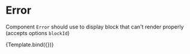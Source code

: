 
<Meta title="Blocks/Error" component={Error} />

# Error

Component `Error` should use to display block that can't render properly (accepts options `blockId`)


<Canvas>
  <Story
    name="Error"
    args={{
      blockId: 'test',
    }}
  >
    {Template.bind({})}
  </Story>
</Canvas>
